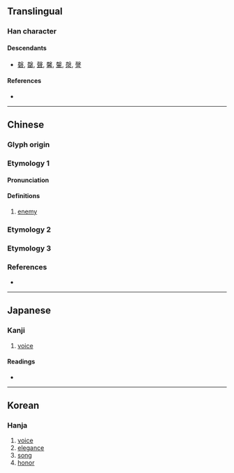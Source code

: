 {{character info}}
==Translingual==

===Han character===
{{Han char|rn=79|rad=殳|as=07|sn=11|four=|canj=GHHNE|ids=⿰声殳}}

====Descendants====
* [[磬]], [[罄]], [[聲]], [[馨]], [[䡰]], [[漀]], [[謦]]

====References====
* {{Han ref|kx=0585.060|dkj=16633|dj=0977.250|hdz=32159.060|uh=6BB8|ud=27576}}

----

==Chinese==

===Glyph origin===
{{Han etym}}

===Etymology 1===
{{zh-forms}}

====Pronunciation====
{{zh-pron
|m=kēng
|c=
|mc=y
|oc=y
|ma=
|cat=n
}}

====Definitions====
{{zh-hanzi}}

# {{zh-o}} [[enemy]]

===Etymology 2===
{{zh-see|磬|v}}

===Etymology 3===
{{zh-see|聲|v}}

===References===
* {{R:twedu|C05907}}

----

==Japanese==

===Kanji===
{{ja-kanji|grade=|rs=殳07}}

# [[voice]]

====Readings====
* {{ja-readings|on=[[けい]] (kei), [[きょう]] (kyō), [[こう]] (kō), [[せい]] (sei), [[しょう]] (shō)|kun=[[けい]] (kei), [[てき]] (teki), [[こえ]] (koe)}}

----

==Korean==

===Hanja===
{{ko-hanja|hangeul=성|eumhun=|rv=seong|mr=sŏng|y=seng}}

# [[voice]]
# [[elegance]]
# [[song]]
# [[honor]]